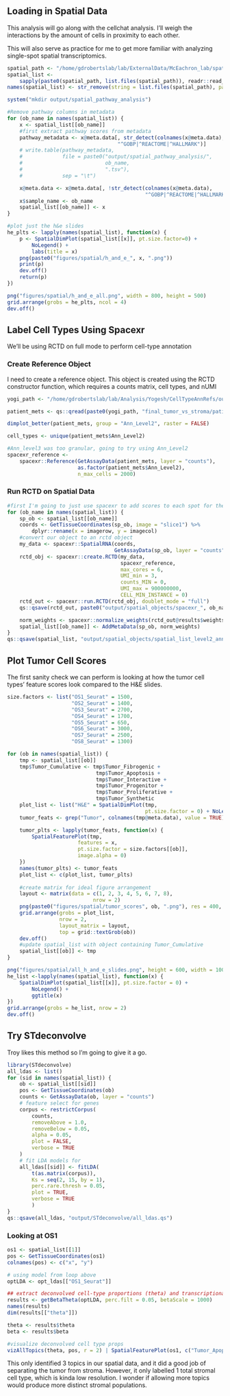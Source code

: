 ## Loading in Spatial Data

This analysis will go along with the cellchat analysis. I'll weigh the interactions by the amount of cells in proximity to each other.

This will also serve as practice for me to get more familiar with analyzing single-spot spatial transcriptomics.

```r
spatial_path <- "/home/gdrobertslab/lab/ExternalData/McEachron_lab/spatial_data/rdata/"
spatial_list <-
    sapply(paste0(spatial_path, list.files(spatial_path)), readr::read_rds)
names(spatial_list) <- str_remove(string = list.files(spatial_path), pattern = ".rds")

system("mkdir output/spatial_pathway_analysis")

#Remove pathway columns in metadata
for (ob_name in names(spatial_list)) {
    x <- spatial_list[[ob_name]]
    #first extract pathway scores from metadata
    pathway_metadata <- x@meta.data[, str_detect(colnames(x@meta.data),
                                    "^GOBP|^REACTOME|^HALLMARK")]
    # write.table(pathway_metadata,
    #             file = paste0("output/spatial_pathway_analysis/",
    #                           ob_name,
    #                           ".tsv"),
    #             sep = "\t")

    x@meta.data <- x@meta.data[, !str_detect(colnames(x@meta.data),
                                             "^GOBP|^REACTOME|^HALLMARK")]
    x$sample_name <- ob_name
    spatial_list[[ob_name]] <- x
}

#plot just the h&e slides
he_plts <- lapply(names(spatial_list), function(x) {
    p <- SpatialDimPlot(spatial_list[[x]], pt.size.factor=0) +
        NoLegend() +
        labs(title = x)
    png(paste0("figures/spatial/h_and_e_", x, ".png"))
    print(p)
    dev.off()
    return(p)
})

png("figures/spatial/h_and_e_all.png", width = 800, height = 500)
grid.arrange(grobs = he_plts, ncol = 4)
dev.off()
```

## Label Cell Types Using Spacexr

We'll be using RCTD on full mode to perform cell-type annotation 

### Create Reference Object

I need to create a reference object. This object is created using the RCTD constructor function, which requires a counts matrix, cell types, and nUMI

```r
yogi_path <- "/home/gdrobertslab/lab/Analysis/Yogesh/CellTypeAnnRefs/output/seurat_objects/"

patient_mets <- qs::qread(paste0(yogi_path, "final_tumor_vs_stroma/patient_mets.qs"))

dimplot_better(patient_mets, group = "Ann_Level2", raster = FALSE)

cell_types <- unique(patient_mets$Ann_Level2)

#Ann_level3 was too granular, going to try using Ann_Level2
spacexr_reference <-
    spacexr::Reference(GetAssayData(patient_mets, layer = "counts"),
                       as.factor(patient_mets$Ann_Level2),
                       n_max_cells = 2000)
```

### Run RCTD on Spatial Data

```r
#first I'm going to just use spacexr to add scores to each spot for the cell types in our reference
for (ob_name in names(spatial_list)) {
    sp_ob <- spatial_list[[ob_name]]
    coords <- GetTissueCoordinates(sp_ob, image = "slice1") %>%
        dplyr::rename(x = imagerow, y = imagecol)
    #convert our object to an rctd object
    my_data <- spacexr::SpatialRNA(coords,
                                   GetAssayData(sp_ob, layer = "counts"))
    rctd_obj <- spacexr::create.RCTD(my_data,
                                     spacexr_reference,
                                     max_cores = 6,
                                     UMI_min = 3,
                                     counts_MIN = 0, 
                                     UMI_max = 900000000,
                                     CELL_MIN_INSTANCE = 0)
    rctd_out <- spacexr::run.RCTD(rctd_obj, doublet_mode = "full")
    qs::qsave(rctd_out, paste0("output/spatial_objects/spacexr_", ob_name, ".qs"))

    norm_weights <- spacexr::normalize_weights(rctd_out@results$weights)
    spatial_list[[ob_name]] <- AddMetaData(sp_ob, norm_weights)
}
qs::qsave(spatial_list, "output/spatial_objects/spatial_list_level2_annotations.qs")
```

## Plot Tumor Cell Scores

The first sanity check we can perform is looking at how the tumor cell types' feature scores look compared to the H&E slides.

```r
size.factors <- list("OS1_Seurat" = 1500,
                     "OS2_Seurat" = 1400,
                     "OS3_Seurat" = 2700,
                     "OS4_Seurat" = 1700,
                     "OS5_Seurat" = 650,
                     "OS6_Seurat" = 3000,
                     "OS7_Seurat" = 2500,
                     "OS8_Seurat" = 1300)

for (ob in names(spatial_list)) {
    tmp <- spatial_list[[ob]]
    tmp$Tumor_Cumulative <- tmp$Tumor_Fibrogenic +
                             tmp$Tumor_Apoptosis +
                             tmp$Tumor_Interactive +
                             tmp$Tumor_Progenitor +
                             tmp$Tumor_Proliferative +
                             tmp$Tumor_Synthetic
    plot_list <- list("H&E" = SpatialDimPlot(tmp,
                                             pt.size.factor = 0) + NoLegend())
    tumor_feats <- grep("Tumor", colnames(tmp@meta.data), value = TRUE)

    tumor_plts <- lapply(tumor_feats, function(x) {
        SpatialFeaturePlot(tmp,
                       features = x,
                       pt.size.factor = size.factors[[ob]],
                       image.alpha = 0)
    })
    names(tumor_plts) <- tumor_feats
    plot_list <- c(plot_list, tumor_plts)
    
    #create matrix for ideal figure arrangement
    layout <- matrix(data = c(1, 2, 3, 4, 5, 6, 7, 8),
                            nrow = 2)
    png(paste0("figures/spatial/tumor_scores", ob, ".png"), res = 400, width = 6000, height = 3000)
    grid.arrange(grobs = plot_list,
                 nrow = 2,
                 layout_matrix = layout,
                 top = grid::textGrob(ob))
    dev.off()
    #update spatial_list with object containing Tumor_Cumulative
    spatial_list[[ob]] <- tmp
}

png("figures/spatial/all_h_and_e_slides.png", height = 600, width = 1000)
he_list <-lapply(names(spatial_list), function(x) {
    SpatialDimPlot(spatial_list[[x]], pt.size.factor = 0) +
        NoLegend() +
        ggtitle(x)
})
grid.arrange(grobs = he_list, nrow = 2)
dev.off()
```

## Try STdeconvolve

Troy likes this method so I'm going to give it a go.


```r
library(STdeconvolve)
all_ldas <- list()
for (sid in names(spatial_list)) {
    ob <- spatial_list[[sid]]
    pos <- GetTissueCoordinates(ob)
    counts <- GetAssayData(ob, layer = "counts")
    # feature select for genes
    corpus <- restrictCorpus(
        counts,
        removeAbove = 1.0,
        removeBelow = 0.05,
        alpha = 0.05,
        plot = FALSE,
        verbose = TRUE
    )
    # fit LDA models for
    all_ldas[[sid]] <- fitLDA(
        t(as.matrix(corpus)),
        Ks = seq(2, 15, by = 1),
        perc.rare.thresh = 0.05,
        plot = TRUE,
        verbose = TRUE
        )
}
qs::qsave(all_ldas, "output/STdeconvolve/all_ldas.qs")
```

### Looking at OS1

```r
os1 <- spatial_list[[1]]
pos <- GetTissueCoordinates(os1)
colnames(pos) <- c("x", "y")

# using model from loop above
optLDA <- opt_ldas[["OS1_Seurat"]]

## extract deconvolved cell-type proportions (theta) and transcriptional profiles (beta)
results <- getBetaTheta(optLDA, perc.filt = 0.05, betaScale = 1000)
names(results)
dim(results[["theta"]])

theta <- results$theta
beta <- results$beta

#visualize deconvolved cell type props
vizAllTopics(theta, pos, r = 2) | SpatialFeaturePlot(os1, c("Tumor_Apoptosis", "Tumor_Fibrogenic", "Tumor_Interactive", "Tumor_Progenitor", "Tumor_Proliferative", "Tumor_Synthetic"), pt.size.factor = 1200, image.alpha = 0)
```

This only identified 3 topics in our spatial data, and it did a good job of separating the tumor from stroma. However, it only labelled 1 total stromal cell type, which is kinda low resolution. I wonder if allowing more topics would produce more distinct stromal populations.